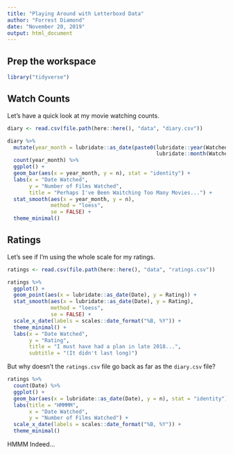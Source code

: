 ```yaml
---
title: "Playing Around with Letterboxd Data"
author: "Forrest Diamond"
date: "November 20, 2019"
output: html_document
---
```


## Prep the workspace

```r
library("tidyverse")
```

## Watch Counts

Let's have a quick look at my movie watching counts.

```r

diary <- read.csv(file.path(here::here(), "data", "diary.csv"))

diary %>% 
  mutate(year_month = lubridate::as_date(paste0(lubridate::year(Watched.Date), "-", 
                                                lubridate::month(Watched.Date), "-01"))) %>% 
  count(year_month) %>% 
  ggplot() +
  geom_bar(aes(x = year_month, y = n), stat = "identity") +
  labs(x = "Date Watched",
       y = "Number of Films Watched",
       title = "Perhaps I've Been Waitching Too Many Movies...") +
  stat_smooth(aes(x = year_month, y = n), 
              method = "loess",
              se = FALSE) +
  theme_minimal()

```

## Ratings

Let's see if I'm using the whole scale for my ratings.

```r

ratings <- read.csv(file.path(here::here(), "data", "ratings.csv"))

ratings %>% 
  ggplot() +
  geom_point(aes(x = lubridate::as_date(Date), y = Rating)) +
  stat_smooth(aes(x = lubridate::as_date(Date), y = Rating), 
              method = "loess",
              se = FALSE) +
  scale_x_date(labels = scales::date_format("%B, %Y")) +
  theme_minimal() +
  labs(x = "Date Watched",
       y = "Rating",
       title = "I must have had a plan in late 2018...",
       subtitle = "(It didn't last long)")

```

But why doesn't the `ratings.csv` file go back as far as the `diary.csv` file?

```r

ratings %>% 
  count(Date) %>% 
  ggplot() +
  geom_bar(aes(x = lubridate::as_date(Date), y = n), stat = "identity") +
  labs(title = "HMMMM",
       x = "Date Watched",
       y = "Number of Films Watched") +
  scale_x_date(labels = scales::date_format("%B, %Y")) +
  theme_minimal()

```

HMMM Indeed...
